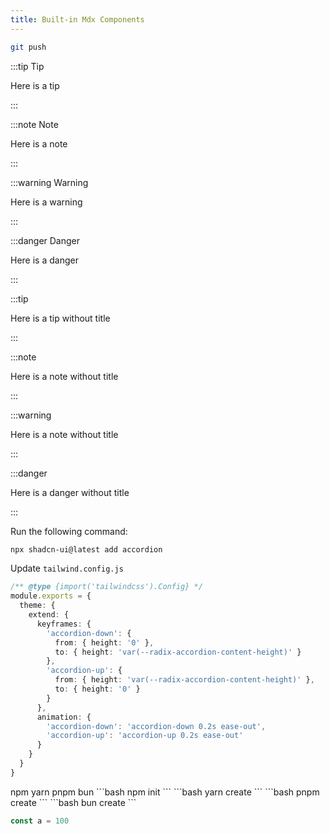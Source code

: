 ```yaml
---
title: Built-in Mdx Components
---
```


```bash title="git"
git push
```

:::tip Tip

Here is a tip

:::

:::note Note

Here is a note

:::

:::warning Warning

Here is a warning

:::

:::danger Danger

Here is a danger

:::

:::tip

Here is a tip without title

:::

:::note

Here is a note without title

:::

:::warning

Here is a note without title

:::

:::danger

Here is a danger without title

:::

<Steps>
  <Step>Run the following command:</Step>

```zsh
npx shadcn-ui@latest add accordion
```

<Step>Update `tailwind.config.js`</Step>

```ts showLineNumbers {4} title="tailwind.config.js"
/** @type {import('tailwindcss').Config} */
module.exports = {
  theme: {
    extend: {
      keyframes: {
        'accordion-down': {
          from: { height: '0' },
          to: { height: 'var(--radix-accordion-content-height)' }
        },
        'accordion-up': {
          from: { height: 'var(--radix-accordion-content-height)' },
          to: { height: '0' }
        }
      },
      animation: {
        'accordion-down': 'accordion-down 0.2s ease-out',
        'accordion-up': 'accordion-up 0.2s ease-out'
      }
    }
  }
}
```

</Steps>

<Tabs defaultValue="npm">

<TabsList>
  <TabsTrigger value='npm'>npm</TabsTrigger>
  <TabsTrigger value='yarn'>yarn</TabsTrigger>
  <TabsTrigger value='pnpm'>pnpm</TabsTrigger>
  <TabsTrigger value='bun'>bun</TabsTrigger>
</TabsList>

<TabsContent value="npm">
```bash
npm init
```
</TabsContent>
<TabsContent value="yarn">
```bash
yarn create
```
</TabsContent>
<TabsContent value="pnpm">
```bash
pnpm create
```
</TabsContent>
<TabsContent value="bun">
```bash
bun create
```
</TabsContent>
</Tabs>

```ts
const a = 100
```
